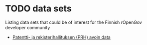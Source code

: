 TODO data sets
==============

Listing data sets that could be of interest for the Finnish rOpenGov developer community

* [Patentti- ja rekisterihallituksen (PRH) avoin data](http://avoindata.prh.fi/index.html) 

